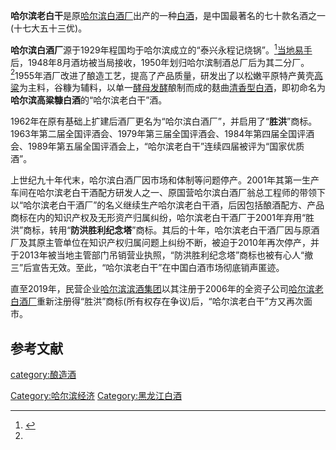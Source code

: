'''哈尔滨老白干'''是原[[哈尔滨白酒厂|哈尔滨白酒厂]]出产的一种[[中国烧酒|白酒]]，是中国最著名的七十款名酒之一(十七大五十三优)。

'''哈尔滨白酒厂'''源于1929年程国均于哈尔滨成立的“泰兴永程记烧锅”。<ref name=zgcnbjscdd>{{cite book |author=于光 |title=中国陈年白酒收藏大典．名优酒分册 |url=https://books.google.com/books/about/%E4%B8%AD%E5%9B%BD%E9%99%88%E5%B9%B4%E7%99%BD%E9%85%92%E6%94%B6%E8%97%8F%E5%A4%A7%E5%85%B8_%E5%90%8D%E4%BC%98%E9%85%92.html?id=ybVWzQEACAAJ |year=2018年 |language=Zh-hans |location=[[天津市|天津市]] |publisher=天津科学技术出版社] |page=489页 |isbn=755764753X |access-date=2018年5月1日 |archive-date=2020年10月22日 |archive-url=https://web.archive.org/web/20201022185609/https://books.google.com/books/about/%E4%B8%AD%E5%9B%BD%E9%99%88%E5%B9%B4%E7%99%BD%E9%85%92%E6%94%B6%E8%97%8F%E5%A4%A7%E5%85%B8_%E5%90%8D%E4%BC%98%E9%85%92.html?id=ybVWzQEACAAJ |dead-url=no }}</ref>[[第二次国共内战|当地易手]]后，1948年8月酒坊被当局接收，1950年划归哈尔滨制酒总厂后为其二分厂。<ref name=zgcnbjscdd/>1955年酒厂改进了酿造工艺，提高了产品质量，研发出了以松嫩平原特产黄壳[[高粱|高粱]]为主料，谷糠为辅料，以单一[[酵母|酵母]][[发酵|发酵]]酿制而成的麸曲[[清香型白酒|清香型白酒]]，即初命名为'''哈尔滨高粱糠白酒'''的“哈尔滨老白干”酒。

1962年在原有基础上扩建后酒厂更名为“哈尔滨白酒厂”，并启用了“'''胜洪'''”商标。1963年第二届全国评酒会、1979年第三届全国评酒会、1984年第四届全国评酒会、1989年第五届全国评酒会上，“哈尔滨老白干”连续四届被评为“国家优质酒”。

上世纪九十年代末，哈尔滨白酒厂因市场和体制等问题停产。2001年其第一生产车间在哈尔滨老白干酒配方研发人之一、原国营哈尔滨白酒厂翁总工程师的带领下以“哈尔滨老白干酒厂”的名义继续生产哈尔滨老白干酒，后因包括酿酒配方、产品商标在内的知识产权及无形资产归属纠纷，哈尔滨老白干酒厂于2001年弃用“胜洪”商标，转用“'''防洪胜利纪念塔'''”商标。其后的十年，哈尔滨老白干酒厂因与原酒厂及其原主管单位在知识产权归属问题上纠纷不断，被迫于2010年再次停产，并于2013年被当地主管部门吊销营业执照，“防洪胜利纪念塔”商标也被有心人“撤三”后宣告无效。至此，“哈尔滨老白干”在中国白酒市场彻底销声匿迹。

直至2019年，民营企业[[哈尔滨滨酒集团|哈尔滨滨酒集团]]以其注册于2006年的全资子公司[[哈尔滨老白酒厂|哈尔滨老白酒厂]]重新注册得“胜洪”商标(所有权存在争议)后，“哈尔滨老白干”方又再次面市。

==参考文献==
{{reflist}}
{{中華酒文化}}

[[category:酿造酒|category:酿造酒]]
[[Category:哈尔滨经济|Category:哈尔滨经济]]
[[Category:黑龙江白酒|Category:黑龙江白酒]]